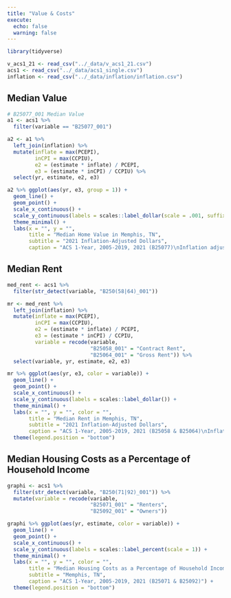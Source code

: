 ```yaml
---
title: "Value & Costs"
execute: 
  echo: false
  warning: false
---
```


```r
library(tidyverse)
```

```r
v_acs1_21 <- read_csv("../_data/v_acs1_21.csv")
acs1 <- read_csv("../_data/acs1_single.csv")
inflation <- read_csv("../_data/inflation/inflation.csv")
```

## Median Value

```r
# B25077_001 Median Value
a1 <- acs1 %>% 
  filter(variable == "B25077_001")

a2 <- a1 %>% 
  left_join(inflation) %>% 
  mutate(inflate = max(PCEPI),
         inCPI = max(CCPIU),
         e2 = (estimate * inflate) / PCEPI,
         e3 = (estimate * inCPI) / CCPIU) %>% 
  select(yr, estimate, e2, e3)

a2 %>% ggplot(aes(yr, e3, group = 1)) +
  geom_line() +
  geom_point() +
  scale_x_continuous() +
  scale_y_continuous(labels = scales::label_dollar(scale = .001, suffix = "K")) +
  theme_minimal() +
  labs(x = "", y = "", 
       title = "Median Home Value in Memphis, TN",
       subtitle = "2021 Inflation-Adjusted Dollars",
       caption = "ACS 1-Year, 2005-2019, 2021 (B25077)\nInflation adjusted using C-CPI-U")
```

## Median Rent
```r
med_rent <- acs1 %>% 
  filter(str_detect(variable, "B250(58|64)_001"))

mr <- med_rent %>% 
  left_join(inflation) %>% 
  mutate(inflate = max(PCEPI),
         inCPI = max(CCPIU),
         e2 = (estimate * inflate) / PCEPI,
         e3 = (estimate * inCPI) / CCPIU,
         variable = recode(variable, 
                           "B25058_001" = "Contract Rent",
                           "B25064_001" = "Gross Rent")) %>% 
  select(variable, yr, estimate, e2, e3)

mr %>% ggplot(aes(yr, e3, color = variable)) +
  geom_line() +
  geom_point() +
  scale_x_continuous() +
  scale_y_continuous(labels = scales::label_dollar()) +
  theme_minimal() +
  labs(x = "", y = "", color = "",
       title = "Median Rent in Memphis, TN",
       subtitle = "2021 Inflation-Adjusted Dollars",
       caption = "ACS 1-Year, 2005-2019, 2021 (B25058 & B25064)\nInflation adjusted using C-CPI-U") +
  theme(legend.position = "bottom")
```

## Median Housing Costs as a Percentage of Household Income
```r
graphi <- acs1 %>% 
  filter(str_detect(variable, "B250(71|92)_001")) %>% 
  mutate(variable = recode(variable,
                           "B25071_001" = "Renters",
                           "B25092_001" = "Owners"))

graphi %>% ggplot(aes(yr, estimate, color = variable)) +
  geom_line() +
  geom_point() +
  scale_x_continuous() +
  scale_y_continuous(labels = scales::label_percent(scale = 1)) +
  theme_minimal() +
  labs(x = "", y = "", color = "",
       title = "Median Housing Costs as a Percentage of Household Income",
       subtitle = "Memphis, TN",
       caption = "ACS 1-Year, 2005-2019, 2021 (B25071 & B25092)") +
  theme(legend.position = "bottom")
```


